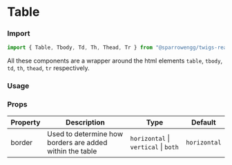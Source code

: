 
# Table

### Import

```jsx
import { Table, Tbody, Td, Th, Thead, Tr } from "@sparrowengg/twigs-react";
```

All these components are a wrapper around the html elements `table`, `tbody`, `td`, `th`, `thead`, `tr` respectively.

### Usage

<PlaygroundLink name="table" />
<TableSnippet />

### Props

| Property        | Description                                              | Type                                 | Default      |
| --------------- | -------------------------------------------------------- | ------------------------------------ | ------------ |
| border | Used to determine how borders are added within the table | `horizontal` \| `vertical` \| `both` | `horizontal` |
